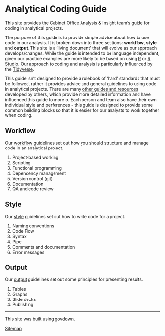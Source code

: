 # Analytical Coding Guide

::: {.lead-para}
This site provides the Cabinet Office Analysis & Insight team's guide for coding in analytical projects.
:::

The purpose of this guide is to provide simple advice about how to use code in our analysis. It is broken down into three sections: **workflow**, **style** and **output**. This site is a 'living document' that will evolve as our approach develops/changes. While the guide is intended to be language independent, given our practice examples are more likely to be based on using [R](https://www.r-project.org) or [R Studio](https://www.rstudio.com). Our approach to coding and analysis is particularly influenced by the [Tidyverse](https://tidyverse.org).

This guide isn't designed to provide a rulebook of 'hard' standards that must be followed, rather it provides advice and general guidelines to using code in analytical projects. There are many [other guides and resources](resources.html) developed by others, which provide more detailed information and have influenced this guide to more o. Each person and team also have their own individual style and perferences - this guide is designed to provide some common building blocks so that it is easier for our analysts to work together when coding.


## Workflow
Our [workflow](workflow.html) guidelines set out how you should structure and manage code in an analytical project.

1. Project-based working
1. Scripting
1. Functional programming
1. Dependency management
1. Version control (git)
1. Documentation
1. QA and code review

## Style
Our [style](style.html) guidelines set out how to write code for a project.

1. Naming conventions
1. Code Flow
1. Syntax
1. Pipe
1. Comments and documentation
1. Error messages

## Output
Our [output](output.html) guidelines set out some principles for presenting results.

1. Tables
2. Graphs
3. Slide decks
4. Publishing

---

::: {.small-para}
This site was built using [govdown](https://ukgovdatascience.github.io/govdown/).

[Sitemap](sitemap.html)
:::
